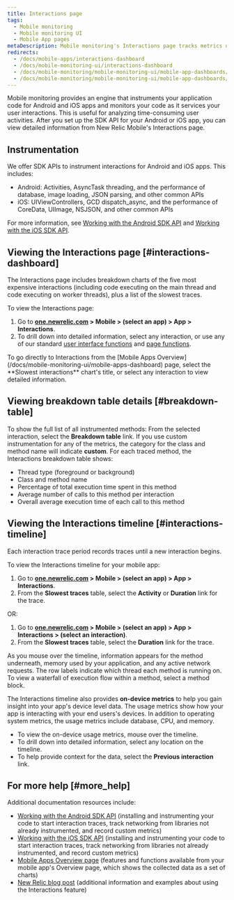 ```yaml
---
title: Interactions page
tags:
  - Mobile monitoring
  - Mobile monitoring UI
  - Mobile App pages
metaDescription: Mobile monitoring's Interactions page tracks metrics on synchronous and asychronous code execution in mobile applications.
redirects:
  - /docs/mobile-apps/interactions-dashboard
  - /docs/mobile-monitoring-ui/interactions-dashboard
  - /docs/mobile-monitoring/mobile-monitoring-ui/mobile-app-dashboards/interactions-dashboard
  - /docs/mobile-monitoring/mobile-monitoring-ui/mobile-app-dashboards/interactions-page
---
```


Mobile monitoring provides an engine that instruments your application code for Android and iOS apps and monitors your code as it services your user interactions. This is useful for analyzing time-consuming user activities. After you set up the SDK API for your Android or iOS app, you can view detailed information from New Relic Mobile's Interactions page.

## Instrumentation

We offer SDK APIs to instrument interactions for Android and iOS apps. This includes:

* Android: Activities, AsyncTask threading, and the performance of database, image loading, JSON parsing, and other common APIs
* iOS: UIViewControllers, GCD dispatch_async, and the performance of CoreData, UIImage, NSJSON, and other common APIs

For more information, see [Working with the Android SDK API](/docs/mobile-sdk-api/android-api) and [Working with the iOS SDK API](/docs/mobile-sdk-api/ios-api).

## Viewing the Interactions page [#interactions-dashboard]

The Interactions page includes breakdown charts of the five most expensive interactions (including code executing on the main thread and code executing on worker threads), plus a list of the slowest traces.

To view the Interactions page:

1. Go to **[one.newrelic.com](https://one.newrelic.com) > Mobile > (select an app) > App > Interactions**.
2. To drill down into detailed information, select any interaction, or use any of our standard [user interface functions](/docs/accounts-partnerships/education/getting-started-new-relic/new-relic-user-interface) and [page functions](/docs/accounts-partnerships/education/getting-started-new-relic/standard-dashboard-features).

<Callout variant="tip">
  To go directly to Interactions from the [Mobile Apps Overview](/docs/mobile-monitoring-ui/mobile-apps-dashboard) page, select the **Slowest interactions** chart's title, or select any interaction to view detailed information.
</Callout>

## Viewing breakdown table details [#breakdown-table]

To show the full list of all instrumented methods: From the selected interaction, select the **Breakdown table** link. If you use custom instrumentation for any of the metrics, the category for the class and method name will indicate **custom**. For each traced method, the Interactions breakdown table shows:

* Thread type (foreground or background)
* Class and method name
* Percentage of total execution time spent in this method
* Average number of calls to this method per interaction
* Overall average execution time of each call to this method

## Viewing the Interactions timeline [#interactions-timeline]

Each interaction trace period records traces until a new interaction begins.

To view the Interactions timeline for your mobile app:

1. Go to **[one.newrelic.com](https://one.newrelic.com) > Mobile > (select an app) > App > Interactions**.
2. From the **Slowest traces** table, select the **Activity** or **Duration** link for the trace.

OR:

1. Go to **[one.newrelic.com](https://one.newrelic.com) > Mobile > (select an app) > App > Interactions > (select an interaction)**.
2. From the **Slowest traces** table, select the **Duration** link for the trace.

As you mouse over the timeline, information appears for the method underneath, memory used by your application, and any active network requests. The row labels indicate which thread each method is running on. To view a waterfall of execution flow within a method, select a method block.

The Interactions timeline also provides **on-device metrics** to help you gain insight into your app's device level data. The usage metrics show how your app is interacting with your end users's devices. In addition to operating system metrics, the usage metrics include database, CPU, and memory.

* To view the on-device usage metrics, mouse over the timeline.
* To drill down into detailed information, select any location on the timeline.
* To help provide context for the data, select the **Previous interaction** link.

## For more help [#more_help]

Additional documentation resources include:

* [Working with the Android SDK API](/docs/mobile-sdk-api/android-api) (installing and instrumenting your code to start interaction traces, track networking from libraries not already instrumented, and record custom metrics)
* [Working with the iOS SDK API](/docs/mobile-sdk-api/ios-api) (installing and instrumenting your code to start interaction traces, track networking from libraries not already instrumented, and record custom metrics)
* [Mobile Apps Overview page](/docs/mobile-monitoring-ui/mobile-apps-dashboard) (features and functions available from your mobile app's Overview page, which shows the collected data as a set of charts)
* [New Relic blog post](http://blog.newrelic.com/2014/07/25/improved-user-interaction-trace/ "Link opens in a new window") (additional information and examples about using the Interactions feature)
